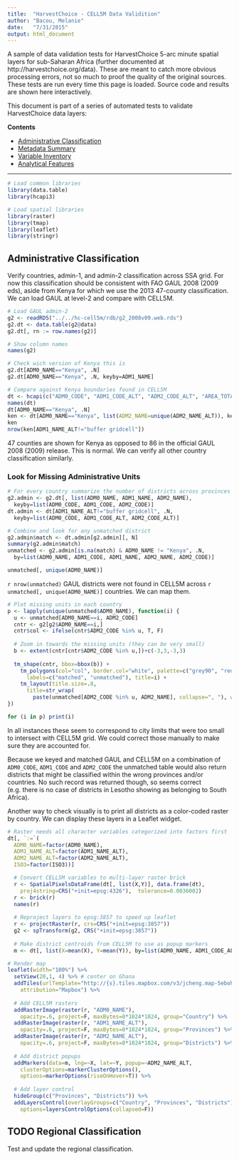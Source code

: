 ```yaml
---
title:  "HarvestChoice - CELL5M Data Validition"
author: "Bacou, Melanie"
date:   "7/31/2015"
output: html_document
---
```


A sample of data validation tests for HarvestChoice 5-arc minute spatial layers for sub-Saharan Africa (further documented at http://harvestchoice.org/data). These are meant to catch more obvious processing errors, not so much to proof the quality of the original sources. These tests are run every time this page is loaded. Source code and results are shown here interactively.

This document is part of a series of automated tests to validate HarvestChoice data layers:

**Contents**

- [Administrative Classification](#administrative-classification)
- [Metadata Summary](viValidate.Rmd)
- [Variable Inventory](viValidate.Rmd#variable-inventory)
- [Analytical Features](toolsValidate.Rmd)

*************************************************************************************


```r
# Load common libraries
library(data.table)
library(hcapi3)

```

```r
# Load spatial libraries
library(raster)
library(tmap)
library(leaflet)
library(stringr)

```

## Administrative Classification

Verify countries, admin-1, and admin-2 classification across SSA grid. For now this classification should be consistent with FAO GAUL 2008 (2009 eds), aside from Kenya for which we use the 2013 47-county classification. We can load GAUL at level-2 and compare with CELL5M.

```r

# Load GAUL admin-2
g2 <- readRDS("../../hc-cell5m/rdb/g2_2008v09.web.rds")
g2.dt <- data.table(g2@data)
g2.dt[, rn := row.names(g2)]

```

```r

# Show column names
names(g2)

# Check wich version of Kenya this is
g2.dt[ADM0_NAME=="Kenya", .N]
g2.dt[ADM0_NAME=="Kenya", .N, keyby=ADM1_NAME]

# Compare against Kenya boundaries found in CELL5M
dt <- hcapi(c("ADM0_CODE", "ADM1_CODE_ALT", "ADM2_CODE_ALT", "AREA_TOTAL"))
names(dt)
dt[ADM0_NAME=="Kenya", .N]
ken <- dt[ADM0_NAME=="Kenya", list(ADM2_NAME=unique(ADM2_NAME_ALT)), keyby=ADM1_NAME_ALT]
ken
nrow(ken[ADM1_NAME_ALT!="buffer gridcell"])

```

47 counties are shown for Kenya as opposed to 86 in the official GAUL 2008 (2009) release. This is normal. We can verify all other country classification similarly.

### Look for Missing Administrative Units

```r

# For every country summarize the number of districts across provinces in GAUL and in CELL5M, and compare. Remove all "buffer gridcells" from the CELL5M summary.
g2.admin <- g2.dt[, list(ADM0_NAME, ADM1_NAME, ADM2_NAME), 
  keyby=list(ADM0_CODE, ADM1_CODE, ADM2_CODE)]
dt.admin <- dt[ADM1_NAME_ALT!="buffer gridcell", .N, 
  keyby=list(ADM0_CODE, ADM1_CODE_ALT, ADM2_CODE_ALT)]

# Combine and look for any unmatched district
g2.admin$match <- dt.admin[g2.admin][, N]
summary(g2.admin$match)
unmatched <- g2.admin[is.na(match) & ADM0_NAME != "Kenya", .N, 
  by=list(ADM0_NAME, ADM1_CODE, ADM1_NAME, ADM2_NAME, ADM2_CODE)]

unmatched[, unique(ADM0_NAME)]

```

`r nrow(unmatched)` GAUL districts were not found in CELL5M across `r unmatched[, unique(ADM0_NAME)]` countries. We can map them.


```r

# Plot missing units in each country
p <- lapply(unique(unmatched$ADM0_NAME), function(i) {
  u <- unmatched[ADM0_NAME==i, ADM2_CODE]
  cntr <- g2[g2$ADM0_NAME==i,]
  cntr$col <- ifelse(cntr$ADM2_CODE %in% u, T, F)
  
  # Zoom in towards the missing units (they can be very small)
  b <- extent(cntr[cntr$ADM2_CODE %in% u,])+c(-3,3,-3,3)
  
  tm_shape(cntr, bbox=bbox(b)) +
    tm_polygons(col="col", border.col="white", palette=c("grey90", "red"),
      labels=c("matched", "unmatched"), title=i) +
    tm_layout(title.size=.8,
      title=str_wrap(
        paste(unmatched[ADM2_CODE %in% u, ADM2_NAME], collapse=", "), width=30))
})

for (i in p) print(i)

```


In all instances these seem to correspond to city limits that were too small to intersect with CELL5M grid. We could correct those manually to make sure they are accounted for.

Because we keyed and matched GAUL and CELL5M on a combination of `ADM0_CODE`, `ADM1_CODE` and `ADM2_CODE` the unmatched table would also return districts that might be classified within the wrong provinces and/or countries. No such record was returned though, so seems correct (e.g. there is no case of districts in Lesotho showing as belonging to South Africa).

Another way to check visually is to print all districts as a color-coded raster by country. We can display these layers in a Leaflet widget.


```r

# Raster needs all character variables categorized into factors first
dt[, `:=`(
  ADM0_NAME=factor(ADM0_NAME),
  ADM1_NAME_ALT=factor(ADM1_NAME_ALT),
  ADM2_NAME_ALT=factor(ADM2_NAME_ALT),
  ISO3=factor(ISO3))]

```


```r

  # Convert CELL5M variables to multi-layer raster brick
  r <- SpatialPixelsDataFrame(dt[, list(X,Y)], data.frame(dt),
    proj4string=CRS("+init=epsg:4326"),  tolerance=0.0036002)
  r <- brick(r)
  names(r)
  
  # Reproject layers to epsg:3857 to speed up leaflet
  r <- projectRaster(r, crs=CRS("+init=epsg:3857"))
  g2 <- spTransform(g2, CRS("+init=epsg:3857"))
  
  # Make district centroids from CELL5M to use as popup markers
  m <- dt[, list(X=mean(X), Y=mean(Y)), by=list(ADM0_NAME, ADM1_CODE_ALT, ADM2_NAME_ALT)]

```


```r
  
# Render map
leaflet(width="100%") %>%
  setView(20,1, 4) %>% # center on Ghana
  addTiles(urlTemplate="http://{s}.tiles.mapbox.com/v3/jcheng.map-5ebohr46/{z}/{x}/{y}.png",
    attribution="Mapbox") %>%
  
  # Add CELL5M rasters
  addRasterImage(raster(r, "ADM0_NAME"), 
    opacity=.6, project=F, maxBytes=8*1024*1024, group="Country") %>%
  addRasterImage(raster(r, "ADM1_NAME_ALT"), 
    opacity=.6, project=F, maxBytes=8*1024*1024, group="Provinces") %>%
  addRasterImage(raster(r, "ADM2_NAME_ALT"), 
    opacity=.6, project=F, maxBytes=8*1024*1024, group="Districts") %>%
  
  # Add district popups
  addMarkers(data=m, lng=~X, lat=~Y, popup=~ADM2_NAME_ALT, 
    clusterOptions=markerClusterOptions(),
    options=markerOptions(riseOnHover=T)) %>%
  
  # Add layer control
  hideGroup(c("Provinces", "Districts")) %>%
  addLayersControl(overlayGroups=c("Country", "Provinces", "Districts"),
    options=layersControlOptions(collapsed=F))

```


## TODO Regional Classification

Test and update the regional classification.



